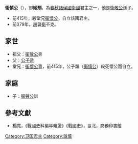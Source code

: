 {{Emperorcn box|圖像=
|名称=衛慎公
|姓名=姬頹
|謚号=慎公
|陵墓=不明
|政權=[[衛國|衛國]]
|出生日期=？
|逝世日期=前373年
|在位=前415年—前373年
}}

'''衞慎公'''（{{bd|？||前373年|catIdx=J}}），即'''姬頹'''，為[[春秋时期|春秋]][[諸侯國|諸侯國]][[衞國|衞國]]君主之一，他是[[衞敬公|衞敬公]]孫子。

* 前415年，殺堂兄[[衞懷公|衞懷公]]，自立該國君主。
* 前379年，[[趙國|趙]]襲[[衛國|衛]]不克。

==家世==
*祖父：[[衞敬公|衞敬公]]弗
*父：[[公子适|公子适]]
*堂兄：[[衞懷公|衞懷公]]亶，前415年，公子頹（[[衞慎公|衞慎公]]）殺死懷公而自立。

==家庭==
*子：[[衞聲公|衞聲公]]訓

{{start box}}
{{s-before|堂兄[[衞懷公|衞懷公]]}}
{{s-title|[[春秋时期|春秋]][[衞國|衞國]]君主|前415年--前373年}}
{{s-after|子[[衞聲公|衞聲公]]}}
{{end box}}

{{卫国君主}}

==參考文獻==
*楊寬，《戰國史料編年輯證》《戰國史》，臺北，商務印書館

[[Category:卫国君主|Category:卫国君主]]
[[Category:諡慎|Category:諡慎]]